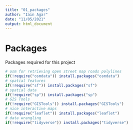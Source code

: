 ```yaml
---
title: "01_packages"
author: "Iain Agar"
date: "11/05/2021"
output: html_document
---
```


# Packages

Packages required for this project

```r
# osm for retrieving open street map roads polylines
if(!require("osmdata")) install.packages("osmdata")
# spatial features
if(!require("sf")) install.packages("sf")
# spatial data
if(!require("sp")) install.packages("sp")
# GIS Tools
if(!require("GISTools")) install.packages("GISTools")
# nice interactive maps
if(!require("leaflet")) install.packages("leaflet")
# data wrangling
if(!require("tidyverse")) install.packages("tidyverse")

```

